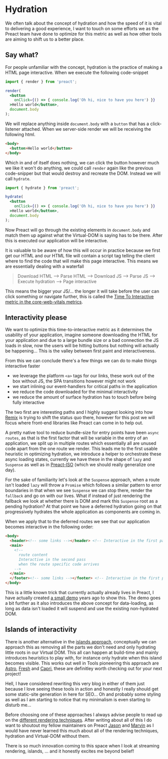 
<SEO
  title={documentProps.title}
  description={documentProps.description}
/>

# Hydration

We often talk about the concept of hydration and how the speed of it is vital to delivering a good experience, I want
to touch on some efforts we as the Preact team have done to optimize for this metric as well as how other tools are
aiming to shift us to a better place.

## Say what?

For people unfamiliar with the concept, hydration is the practice of making a HTML page interactive. When we execute the following
code-snippet

```jsx
import { render } from 'preact';

render(
  <button
    onClick={() => { console.log('Oh hi, nice to have you here') }}
  >Hello world</button>,
  document.body
);
```

We will replace anything inside `document.body` with a `button` that has a click-listener attached. When we server-side render
we will be receiving the following html.

```html
<body>
  <button>Hello world</button>
</body>
```

Which in and of itself does nothing, we can click the button however much we like it won't do anything, we could call `render` again
like the previous code-snipper but that would destroy and recreate the DOM. Instead we will call `hydrate`.

```jsx
import { hydrate } from 'preact';

hydrate(
  <button
    onClick={() => { console.log('Oh hi, nice to have you here') }}
  >Hello world</button>,
  document.body
);
```

Now Preact will go through the existing elements in `document.body` and match them up against what the Virtual-DOM is saying has to be there.
After this is executed our application will be interactive.

It is valuable to be aware of how this will occur in practice because we first get our HTML and our HTML file will contain a script tag
telling the client where to find the code that will make this page interactive. This means we are essentially dealing with a waterfall

> Download HTML --> Parse HTML --> Download JS --> Parse JS --> Execute hydration --> Page interactive

This means the bigger your JS/... the longer it will take before the user can click something or navigate further, this
is called the [Time To Interactive metric in the core-web-vitals metrics](https://web.dev/interactive/).

## Interactivity please

We want to optimize this time-to-interactive metric as it determines the usability of your application, imagine someone downloading the HTML
for your application and due to a large bundle size or a bad connection the JS loads in slow, now the users will be hitting buttons but nothing
will actually be happening... This is the valley between first paint and interactiveness.

From this we can conclude there's a few things we can do to make things interactive faster

- we leverage the platform `<a>` tags for our links, these work out of the box without JS, the SPA transitions however might not work
- we start inlining our event-handlers for critical paths in the application
- we reduce the code downloaded for the minimal interactivity
- we reduce the amount of surface hydration has to touch before being fully interactive

The two first are interesting paths and I highly suggest looking into how [Remix](https://remix.run/) is trying to shift the status quo there,
however for this post we will focus where front-end libraries like Preact can come in to help out.

A pretty native tool to reduce bundle-size for entry points have been `async routes`, as that is the first factor that will be variable in the
entry of an application, we split up in multiple routes which essentially all are unused code apart from the one route we render. This leads me
to the first usable heuristic in optimizing hydration, we introduce a helper to orchestrate these async loading states, currently we have these in
the shape of `lazy` and `Suspense` as well as in [Preact-ISO](https://github.com/preactjs/wmr/tree/main/packages/preact-iso) (which we should
really generalize one day).

For the sake of familiarity let's look at the `Suspense` approach, when a route isn't loaded `lazy` will throw a `Promise` which follows a similar
pattern to error boundaries in that when we see `Suspense` we can stop there, render the `fallback` and go on with our lives. What if instead of just
rendering the fallback we look at whether there is DOM and mark this `Suspense` root as a pending hydration? At that point we have a deferred hydration
going on that progressively hydrates the whole application as components are coming in.

When we apply that to the deferred routes we see that our application becomes interactive in the following order:

```html
<body>
  <header><!-- some links --></header> <!-- Interactive in the first pass -->
  <main>
    <!--
      route content
      Interactive in the second pass
      when the route specific code arrives
    -->
  </main>
  </footer><!-- some links --></footer> <!-- Interactive in the first pass -->
</body>
```

This is a little known trick that currently actually already lives in Preact, I have actually created [a small demo](https://github.com/JoviDeCroock/realworld/blob/main/src/index.js#L4)
years ago to show this. The demo goes a bit further as it also introduces the above concept for data-loading, as long as data isn't loaded it will suspend and use
the existing non-hydrated DOM.

## Islands of interactivity

There is another alternative in the [islands approach](https://jasonformat.com/islands-architecture), conceptually we can approach this as
removing all the parts we don't need and only hydrating little roots in our Virtual DOM. This all can happen at build-time and mainly introduces
heuristics to play with, for instance only hydrate when this island becomes visible. This works out well in
Tools pioneering this approach are [Astro](https://astro.build/), [Fresh](https://fresh.deno.dev/) and [Capri](https://capri.build), these are definitley worth checking out
for your next project!

Hell, I have considered rewriting this very blog in either of them just because I love seeing these tools in action and
honestly I really should get some static-site generation in here for SEO... Oh and probably some styling as well as I am starting to notice that
my minimalism is even starting to disturb me...

Before choosing one of these approaches I always advise people to read up on the [different rendering techniques](https://web.dev/rendering-on-the-web/).
After writing about all of this I do want to shoutout my fellow maintainers on Preact [Jason](https://twitter.com/_developit) and [Marvin](https://twitter.com/marvinhagemeist)
as I would have never learned this much about all of the rendering techniques, hydration and Virtual-DOM without them.

There is so much innovation coming to this space when I look at streaming rendering, islands, ... and it honestly excites me beyond belief!
